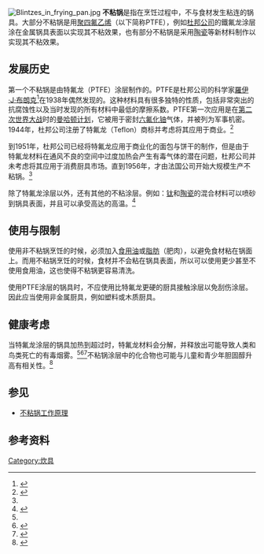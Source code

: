 {{noteTA
|1=zh-cn:不粘锅;zh-tw:不沾鍋;zh-hk:易潔鑊;
}}
[[File:Blintzes_in_frying_pan.jpg|thumb]]
'''不粘锅'''是指在烹饪过程中，不与食材发生粘连的锅具。大部分不粘锅是用[[聚四氟乙烯|聚四氟乙烯]]（以下简称PTFE），例如[[杜邦公司|杜邦公司]]的鐵氟龙涂层涂在金属锅具表面以实现其不粘效果，也有部分不粘锅是采用[[陶瓷|陶瓷]]等新材料制作以实现其不粘效果。

==发展历史==
第一个不粘锅是由特氟龙（PTFE）涂层制作的。PTFE是杜邦公司的科学家[[羅伊·J·布朗克|羅伊·J·布朗克]]<ref>{{cite web |url=https://www.chemheritage.org/classroom/chemach/plastics/plunkett.html |title=存档副本 |accessdate=2013-04-23 |deadurl=yes |archiveurl=https://web.archive.org/web/20130417133146/http://www.chemheritage.org/classroom/chemach/plastics/plunkett.html |archivedate=2013-04-17 }}</ref>在1938年偶然发现的。这种材料具有很多独特的性质，包括非常突出的抗腐蚀性以及当时发现的所有材料中最低的摩擦系数。PTFE第一次应用是在[[第二次世界大战|第二次世界大战]]时的[[曼哈顿计划|曼哈顿计划]]，它被用于密封[[六氟化铀|六氟化铀]]气体，并被列为军事机密。1944年，杜邦公司注册了特氟龙（Teflon）商标并考虑将其应用于商业。<ref name="IandTmag">{{cite magazine |journal={{link-en|Invention and Technology Magazine|Invention and Technology Magazine}} |author=Anne Cooper Funderburg |title=Making Teflon Stick |series=Summer 2000 |volume=16 |issue=1 |url=http://www.americanheritage.com/articles/magazine/it/2000/1/2000_1_10.shtml |accessdate=2009-05-06 |deadurl=yes |archiveurl=https://web.archive.org/web/20070403074200/http://www.americanheritage.com/articles/magazine/it/2000/1/2000_1_10.shtml |archivedate=2007-04-03 |date= }}</ref>

到1951年，杜邦公司已经将特氟龙应用于商业化的面包与饼干的制作，但是由于特氟龙材料在通风不良的空间中过度加热会产生有毒气体的潜在问题，杜邦公司并未考虑将其应用于消费厨具市场。直到1956年，才由法国公司{{link-en|特福|Tefal}}开始大规模生产不粘锅。<ref name="IandTmag" />

除了特氟龙涂层以外，还有其他的不粘涂层。例如：[[钛|钛]]和[[陶瓷|陶瓷]]的混合材料可以喷砂到锅具表面，并且可以承受高达{{convert|2000|C|F}}的高温。<ref>{{cite encyclopaedia|encyclopedia=A to Z of Inventions and Inventors: M to P|article=Non-stick pan|author=Pennie Stoyles and Peter Pentland|pages=17|publisher=Black Rabbit Books|year=2007|isbn=1-58340-789-8|isbn13=9781583407899}}</ref>

== 使用与限制 ==
使用非不粘锅烹饪的时候，必须加入[[食用油|食用油]]或[[脂肪|脂肪]]（肥肉），以避免食材粘在锅面上。而用不粘锅烹饪的时候，食材并不会粘在锅具表面，所以可以使用更少甚至不使用食用油，这也使得不粘锅更容易清洗。

使用PTFE涂层的锅具时，不应使用比特氟龙更硬的厨具接触涂层以免刮伤涂层。因此应当使用非金属厨具，例如塑料或木质厨具。

== 健康考虑 ==

当特氟龙涂层的锅具加热到超过{{convert|350|C|F}}时，特氟龙材料会分解，并释放出可能导致人类和鸟类死亡的有毒烟雾。<ref name="IandTmag" /><ref>{{cite web |url=http://www.teflon.com/Teflon/teflonissafe/keyquestions.html#q2 |archiveurl=https://web.archive.org/web/20080117234907/http://www.teflon.com/Teflon/teflonissafe/keyquestions.html#q2 |archivedate=2008-01-17 |title=Safety of Teflon Non-Stick Coatings for Cookware |publisher=[[杜邦|杜邦]] |accessdate=2009-05-06 |deadurl=yes }}</ref><ref>{{cite web|url=http://www.ewg.org/reports/toxicteflon|author=Jane Houlihan ''et al.''|title=EWG finds heated Teflon pans can turn toxic faster than DuPont claims|publisher={{link-en|Environmental Working Group|Environmental Working Group|EWG}}|accessdate=2009-05-06|archive-date=2013-02-10|archive-url=https://web.archive.org/web/20130210080004/http://ewg.org/reports/toxicteflon|dead-url=no}}</ref>不粘锅涂层中的化合物也可能与儿童和青少年胆固醇升高有相关性。<ref name="cholesterol">{{Cite web |url=http://www.sciencedaily.com/releases/2010/09/100906203040.htm |title=Health Concerns |access-date=2013-04-23 |archive-date=2018-10-25 |archive-url=https://web.archive.org/web/20181025225549/https://www.sciencedaily.com/releases/2010/09/100906203040.htm }}</ref>

== 参见 ==
* {{en}}[http://home.howstuffworks.com/nonstick-cookware.htm 不粘锅工作原理] {{Wayback|url=http://home.howstuffworks.com/nonstick-cookware.htm |date=20220402150727 }}

== 参考资料 ==
{{reflist}}

[[Category:炊具|Category:炊具]]